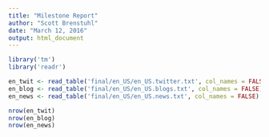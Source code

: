 ```yaml
---
title: "Milestone Report"
author: "Scott Brenstuhl"
date: "March 12, 2016"
output: html_document
---
```


```r
library('tm')
library('readr')
```


```r
en_twit <- read_table('final/en_US/en_US.twitter.txt', col_names = FALSE)
en_blog <- read_table('final/en_US/en_US.blogs.txt', col_names = FALSE)
en_news <- read_table('final/en_US/en_US.news.txt', col_names = FALSE)
```
```r
nrow(en_twit)
nrow(en_blog)
nrow(en_news)
```

